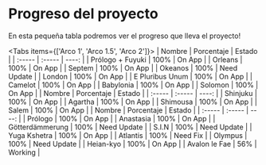 
# Progreso del proyecto
En esta pequeña tabla podremos ver el progreso que lleva el proyecto!


<Tabs items={['Arco 1', 'Arco 1.5', 'Arco 2']}>
  <Tab>
| Nombre   | Porcentaje | Estado |
| :----- | :----- | ----: |
| Prólogo + Fuyuki | 100% | On App |
| Orleans | 100% | On App |
| Septem | 100% | On App |
| Okeanos | 100% | Need Update |
| London | 100% | On App |
| E Pluribus Unum | 100% | On App |
| Camelot | 100% | On App |
| Babylonia | 100% | On App |
| Solomon | 100% | On App |
  </Tab>
  <Tab>
| Nombre   | Porcentaje | Estado |
| :----- | :----- | ----: |
| Shinjuku | 100% | On App |
| Agartha | 100% | On App |
| Shimousa | 100% | On App |
| Salem | 100% | On App |
  </Tab>
  <Tab>
| Nombre   | Porcentaje | Estado |
| :----- | :----- | ----: |
| Prólogo | 100% | On App |
| Anastasia | 100% | On App |
| Götterdämmerung | 100% | Need Update |
| S.I.N | 100% | Need Update |
| Yuga Kshetra | 100% | On App |
| Atlantis | 100% | Need Fix |
| Olympus | 100% | Need Update |
| Heian-kyo | 100% | On App |
| Avalon le Fae | 56% | Working |
  </Tab>
</Tabs>

